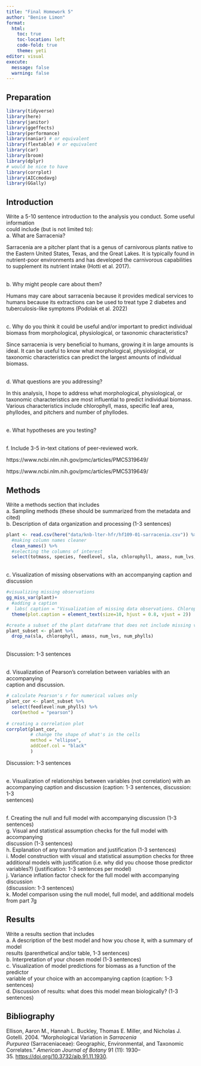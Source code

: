 ```yaml
---
title: "Final Homework 5"
author: "Benise Limon"
format: 
  html: 
    toc: true 
    toc-location: left
    code-fold: true 
    theme: yeti 
editor: visual
execute: 
  message: false
  warning: false
---
```


## Preparation

```r
library(tidyverse)
library(here)
library(janitor)
library(ggeffects)
library(performance)
library(naniar) # or equivalent
library(flextable) # or equivalent
library(car)
library(broom)
library(dplyr)
# would be nice to have
library(corrplot)
library(AICcmodavg)
library(GGally)
```

## Introduction

Write a 5-10 sentence introduction to the analysis you conduct. Some useful information\
could include (but is not limited to):\
a. What are Sarracenia?

Sarracenia are a pitcher plant that is a genus of carnivorous plants native to the Eastern United States, Texas, and the Great Lakes. It is typically found in nutrient-poor environments and has developed the carnivorous capabilities to supplement its nutrient intake (Hotti et al. 2017).

\
b. Why might people care about them?

Humans may care about sarracenia because it provides medical services to humans because its extractions can be used to treat type 2 diabetes and tuberculosis-like symptoms (Podolak et al. 2022)

\
c. Why do you think it could be useful and/or important to predict individual biomass from morphological, physiological, or taxonomic characteristics?

Since sarracenia is very beneficial to humans, growing it in large amounts is ideal. It can be useful to know what morphological, physiological, or taxonomic characteristics can predict the largest amounts of individual biomass.

\
d. What questions are you addressing?

In this analysis, I hope to address what morphological, physiological, or taxonomic characteristics are most influential to predict individual biomass. Various characteristics include chlorophyll, mass, specific leaf area, phyllodes, and pitchers and number of phyllodes.

\
e. What hypotheses are you testing?

\
f. Include 3-5 in-text citations of peer-reviewed work.

https://www.ncbi.nlm.nih.gov/pmc/articles/PMC5319649/

https://www.ncbi.nlm.nih.gov/pmc/articles/PMC5319649/

## Methods

Write a methods section that includes\
a. Sampling methods (these should be summarized from the metadata and cited)\
b. Description of data organization and processing (1-3 sentences)

```r
plant <- read.csv(here("data/knb-lter-hfr/hf109-01-sarracenia.csv")) %>%
  #making column names cleaner 
  clean_names() %>% 
  #selecting the columns of interest 
  select(totmass, species, feedlevel, sla, chlorophyll, amass, num_lvs, num_phylls)
```

\
c. Visualization of missing observations with an accompanying caption and discussion

```r
#visualizing missing observations 
gg_miss_var(plant)+
  #adding a caption 
#  labs( caption = "Visualization of missing data observations. Chlorophyll, Mass, Specific Leaf Area, Phyllodes, and Pitchers and Phyllodes data is missing.") +
  theme(plot.caption = element_text(size=10, hjust = 0.8, vjust = 2))
```

```r
#create a subset of the plant dataframe that does not include missing values 
plant_subset <- plant %>% 
  drop_na(sla, chlorophyll, amass, num_lvs, num_phylls)
```

\
Discussion: 1-3 sentences

\
d. Visualization of Pearson's correlation between variables with an accompanying\
caption and discussion.

```r
# calculate Pearson's r for numerical values only
plant_cor <- plant_subset %>% 
  select(feedlevel:num_phylls) %>% 
  cor(method = "pearson")
  
# creating a correlation plot
corrplot(plant_cor,
         # change the shape of what's in the cells
         method = "ellipse",
         addCoef.col = "black"
         )
```

Discussion: 1-3 sentences

\
e. Visualization of relationships between variables (not correlation) with an\
accompanying caption and discussion (caption: 1-3 sentences, discussion: 1-3\
sentences)

\
f. Creating the null and full model with accompanying discussion (1-3 sentences)\
g. Visual and statistical assumption checks for the full model with accompanying\
discussion (1-3 sentences)\
h. Explanation of any transformation and justification (1-3 sentences)\
i. Model construction with visual and statistical assumption checks for three\
additional models with justification (i.e. why did you choose those predictor\
variables?) (justification: 1-3 sentences per model)\
j. Variance inflation factor check for the full model with accompanying discussion\
(discussion: 1-3 sentences)\
k. Model comparison using the null model, full model, and additional models from part 7g

## Results

Write a results section that includes\
a. A description of the best model and how you chose it, with a summary of model\
results (parenthetical and/or table, 1-3 sentences)\
b. Interpretation of your chosen model (1-3 sentences)\
c. Visualization of model predictions for biomass as a function of the predictor\
variable of your choice with an accompanying caption (caption: 1-3 sentences)\
d. Discussion of results: what does this model mean biologically? (1-3 sentences)

## Bibliography

Ellison, Aaron M., Hannah L. Buckley, Thomas E. Miller, and Nicholas J. Gotelli. 2004. "Morphological Variation in *Sarracenia Purpurea* (Sarraceniaceae): Geographic, Environmental, and Taxonomic Correlates." *American Journal of Botany* 91 (11): 1930--35. <https://doi.org/10.3732/ajb.91.11.1930>.
